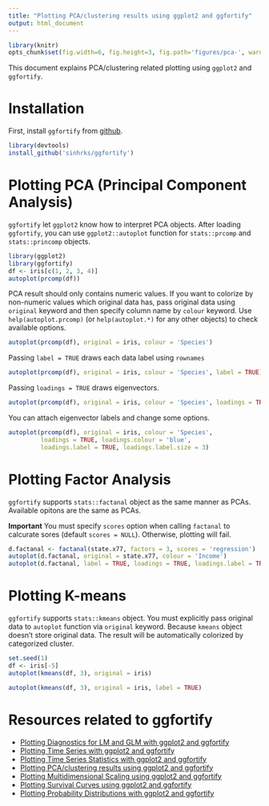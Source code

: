 ```yaml
---
title: "Plotting PCA/clustering results using ggplot2 and ggfortify"
output: html_document
---
```


```r
library(knitr)
opts_chunk$set(fig.width=6, fig.height=3, fig.path='figures/pca-', warning=FALSE)
```

This document explains PCA/clustering related plotting using `ggplot2` and `ggfortify`. 

# Installation

First, install `ggfortify` from [github](https://github.com/sinhrks/ggfortify).

```r
library(devtools)
install_github('sinhrks/ggfortify')
```

# Plotting PCA (Principal Component Analysis)

`ggfortify` let `ggplot2` know how to interpret PCA objects. After loading `ggfortify`, you can use `ggplot2::autoplot` function for `stats::prcomp` and `stats::princomp` objects. 

```r
library(ggplot2)
library(ggfortify)
df <- iris[c(1, 2, 3, 4)]
autoplot(prcomp(df))
```

PCA result should only contains numeric values. If you want to colorize by non-numeric values which original data has, pass original data using `original` keyword and then specify column name by `colour` keyword. Use `help(autoplot.prcomp)` (or `help(autoplot.*)` for any other objects) to check available options.

```r
autoplot(prcomp(df), original = iris, colour = 'Species')
```

Passing `label = TRUE` draws each data label using `rownames`

```r
autoplot(prcomp(df), original = iris, colour = 'Species', label = TRUE)
```

Passing `loadings = TRUE` draws eigenvectors.

```r
autoplot(prcomp(df), original = iris, colour = 'Species', loadings = TRUE)
```

You can attach eigenvector labels and change some options.

```r
autoplot(prcomp(df), original = iris, colour = 'Species',
         loadings = TRUE, loadings.colour = 'blue',
         loadings.label = TRUE, loadings.label.size = 3)
```

# Plotting Factor Analysis

`ggfortify` supports `stats::factanal` object as the same manner as PCAs. Available opitons are the same as PCAs.

**Important** You must specify `scores` option when calling `factanal` to calcurate sores (default `scores = NULL`). Otherwise, plotting will fail.

```r
d.factanal <- factanal(state.x77, factors = 3, scores = 'regression')
autoplot(d.factanal, original = state.x77, colour = 'Income')
autoplot(d.factanal, label = TRUE, loadings = TRUE, loadings.label = TRUE)
```

# Plotting K-means

`ggfortify` supports `stats::kmeans` object. You must explicitly pass original data to `autoplot` function via `original` keyword. Because `kmeans` object doesn't store original data. The result will be automatically colorized by categorized cluster.

```r
set.seed(1)
df <- iris[-5]
autoplot(kmeans(df, 3), original = iris)

autoplot(kmeans(df, 3), original = iris, label = TRUE)
```

# Resources related to ggfortify

* [Plotting Diagnostics for LM and GLM with ggplot2 and ggfortify](http://rpubs.com/sinhrks/plot_lm)
* [Plotting Time Series with ggplot2 and ggfortify](http://rpubs.com/sinhrks/plot_ts)
* [Plotting Time Series Statistics with ggplot2 and ggfortify](http://rpubs.com/sinhrks/plot_tsstats)
* [Plotting PCA/clustering results using ggplot2 and ggfortify](http://rpubs.com/sinhrks/plot_pca)
* [Plotting Multidimensional Scaling using ggplot2 and ggfortify](http://rpubs.com/sinhrks/plot_mds)
* [Plotting Survival Curves using ggplot2 and ggfortify](http://rpubs.com/sinhrks/plot_surv)
* [Plotting Probability Distributions with ggplot2 and ggfortify](http://rpubs.com/sinhrks/plot_dist)
 
 　

